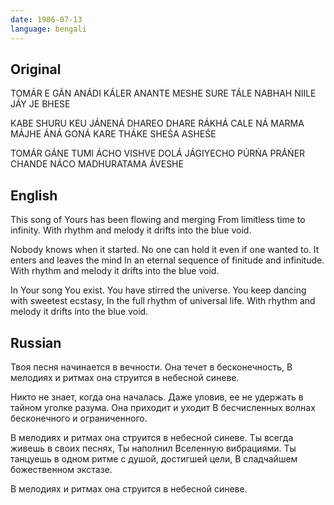 ```yaml
---
date: 1986-07-13
language: bengali
---
```


## Original

TOMÁR E GÁN ANÁDI KÁLER
ANANTE MESHE
SURE TÁLE NABHAH NIILE JÁY JE BHESE

KABE SHURU KEU JÁNENÁ
DHAREO DHARE RÁKHÁ CALE NÁ
MARMA MÁJHE ÁNÁ GONÁ
KARE THÁKE SHEŚA ASHEŚE

TOMÁR GÁNE TUMI ÁCHO
VISHVE DOLÁ JÁGIYECHO
PÚRŃA PRÁŃER CHANDE NÁCO
MADHURATAMA ÁVESHE

## English

This song of Yours has been flowing and merging
From limitless time to infinity.
With rhythm and melody it drifts into the blue void.

Nobody knows when it started.
No one can hold it even if one wanted to.
It enters and leaves the mind
In an eternal sequence of finitude and infinitude.
With rhythm and melody it drifts into the blue void.

In Your song You exist.
You have stirred the universe.
You keep dancing with sweetest ecstasy,
In the full rhythm of universal life.
With rhythm and melody it drifts into the blue void.

## Russian

Твоя песня начинается в вечности.
Она течет в бесконечность,
В мелодиях и ритмах она струится в небесной синеве.

Никто не знает, когда она началась.
Даже уловив, ее не удержать в тайном уголке разума.
Она приходит и уходит
В бесчисленных волнах бесконечного и ограниченного.

В мелодиях и ритмах она струится в небесной синеве.
Ты всегда живешь в своих песнях,
Ты наполнил Вселенную вибрациями.
Ты танцуешь в одном ритме с душой, достигшей цели,
В сладчайшем божественном экстазе.

В мелодиях и ритмах она струится в небесной синеве.
